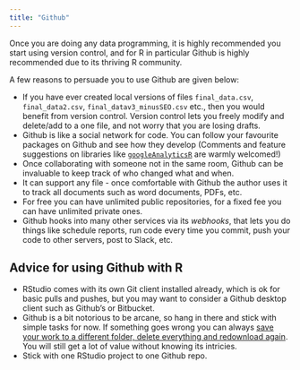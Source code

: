 ```yaml
---
title: "Github"
---
```


Once you are doing any data programming, it is highly recommended you start using version control, and for R in particular Github is highly recommended due to its thriving R community.

A few reasons to persuade you to use Github are given below:

* If you have ever created local versions of files `final_data.csv`, `final_data2.csv`, `final_datav3_minusSEO.csv` etc., then you would benefit from version control.  Version control lets you freely modify and delete/add to a one file, and not worry that you are losing drafts.
* Github is like a social network for code.  You can follow your favourite packages on Github and see how they develop (Comments and feature suggestions on libraries like [`googleAnalyticsR`](https://github.com/MarkEdmondson1234/googleAnalyticsR) are warmly welcomed!)
* Once collaborating with someone not in the same room, Github can be invaluable to keep track of who changed what and when.
* It can support any file - once comfortable with Github the author uses it to track all documents such as word documents, PDFs, etc.
* For free you can have unlimited public repositories, for a fixed fee you can have unlimited private ones.
* Github hooks into many other services via its *webhooks*, that lets you do things like schedule reports, run code every time you commit, push your code to other servers, post to Slack, etc.

## Advice for using Github with R

* RStudio comes with its own Git client installed already, which is ok for basic pulls and pushes, but you may want to consider a Github desktop client such as Github's or Bitbucket.
* Github is a bit notorious to be arcane, so hang in there and stick with simple tasks for now.  If something goes wrong you can always [save your work to a different folder, delete everything and redownload again](https://xkcd.com/1597/).  You will still get a lot of value without knowing its intricies.
* Stick with one RStudio project to one Github repo.

